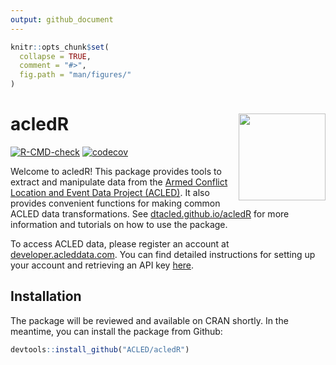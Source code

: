 ```yaml
---
output: github_document
---
```


<!-- README.md is generated from README.Rmd. Please edit that file -->

```r
knitr::opts_chunk$set(
  collapse = TRUE,
  comment = "#>",
  fig.path = "man/figures/"
)
```

# acledR <a href='ACLED.github.io/acledR/'><img src='man/figures/logo.png' align="right" height="139" /></a>

<!-- badges: start -->

[![R-CMD-check](https://github.com/ACLED/acledR/actions/workflows/R-CMD-check.yaml/badge.svg)](https://github.com/ACLED/acledR/actions/workflows/R-CMD-check.yaml)
[![codecov](https://codecov.io/gh/ACLED/acledR/graph/badge.svg?token=TDJodXhEvx)](https://codecov.io/gh/ACLED/acledR)
<!-- badges: end -->



Welcome to acledR! This package provides tools to extract and manipulate data from the [Armed Conflict Location and Event Data Project (ACLED)](https://acleddata.com/). It also provides convenient functions for making common ACLED data transformations. See [dtacled.github.io/acledR](https://dtacled.github.io/acledR) for more information and tutorials on how to use the package.

To access ACLED data, please register an account at [developer.acleddata.com](https://developer.acleddata.com). You can find detailed instructions for setting up your account and retrieving an API key [here](https://acleddata.com/acleddatanew//wp-content/uploads/2021/11/ACLED_Access-Guide_October-2020.pdf). 


## Installation

The package will be reviewed and available on CRAN shortly. In the meantime, you can install the package from Github:

```r
devtools::install_github("ACLED/acledR")
```

